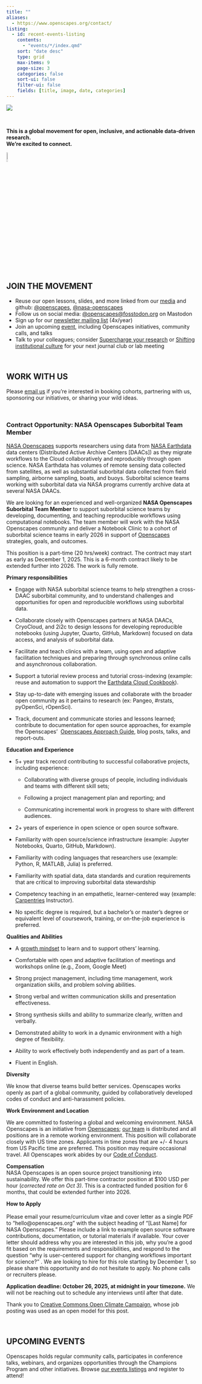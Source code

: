 ```yaml
---
title: ""
aliases: 
  - https://www.openscapes.org/contact/
listing:
  - id: recent-events-listing
    contents:
      - "events/*/index.qmd"
    sort: "date desc"
    type: grid
    max-items: 9
    page-size: 3
    categories: false
    sort-ui: false
    filter-ui: false
    fields: [title, image, date, categories] 
---
```


::::: column-screen

![](images/banner_imgs/text_banners/connect_with_us_banner.png)

:::::

<br>

::::: column-screen
:::: white-div
::: {.medium-body-text .center-text}
**This is a global movement for open, inclusive, and actionable data-driven research.**<br>**We're excited to connect.**

![](images/minis/horst_openscapes_mountains_salmon.png){fig-alt="An orange salmon with dark brown spots speckled down its back." width="8%"}

:::
::::
:::::


:::: column-screen
:::: white-div

## JOIN THE MOVEMENT

-   Reuse our open lessons, slides, and more linked from our [media](media.qmd) and github: [\@openscapes](https://github.com/openscapes), [\@nasa-openscapes](https://github.com/nasa-openscapes)
-   Follow us on social media: [\@openscapes\@fosstodon.org](https://fosstodon.org/@openscapes) on Mastodon
-   Sign up for our [newsletter mailing list](https://docs.google.com/forms/d/e/1FAIpQLSd25jpfiAn1gYNwUPcfMVudsL625_pYbKsqxXpRazHCL6QA7g/viewform?usp=sf_link) (4x/year)
-   Join an upcoming [event](events.qmd), including Openscapes initiatives, community calls, and talks
-   Talk to your colleagues; consider [Supercharge your research](https://openscapes.github.io/supercharge-research/) or [Shifting institutional culture](https://eartharxiv.org/repository/view/5948/) for your next journal club or lab meeting

```{=html}
<!---TODO Move to Approach Guide
We tweet about Openscapes news and events, amplify Openscapes Champions, and sporadically retweet other awesome things going on around environmental open data science. Tag us in your tweets about your open data science wins and challenges and we'll retweet!
--->
```

<br>

## WORK WITH US

Please [email us](mailto:hello@openscapes.org) if you're interested in booking cohorts, partnering with us, sponsoring our initiatives, or sharing your wild ideas.

<br>

### Contract Opportunity: NASA Openscapes Suborbital Team Member

[NASA Openscapes](https://nasa-openscapes.github.io/) supports researchers using data from [NASA Earthdata](https://www.earthdata.nasa.gov/) data centers (Distributed Active Archive Centers \[DAACs\]) as they migrate workflows to the Cloud collaboratively and reproducibly through open science.
NASA Earthdata has volumes of remote sensing data collected from satellites, as well as substantial suborbital data collected from field sampling, airborne sampling, boats, and buoys.
Suborbital science teams working with suborbital data via NASA programs currently archive data at several NASA DAACs. 

We are looking for an experienced and well-organized **NASA Openscapes Suborbital Team Member** to support suborbital science teams by developing, documenting, and teaching reproducible workflows using computational notebooks.
The team member will work with the NASA Openscapes community and deliver a Notebook Clinic to a cohort of suborbital science teams in early 2026 in support of [Openscapes](https://openscapes.org) strategies, goals, and outcomes. 

This position is a part-time (20 hrs/week) contract.
The contract may start as early as December 1, 2025.
This is a 6-month contract likely to be extended further into 2026.
The work is fully remote.

**Primary responsibilities**

-   Engage with NASA suborbital science teams to help strengthen a cross-DAAC suborbital community, and to understand challenges and opportunities for open and reproducible workflows using suborbital data.

-   Collaborate closely with Openscapes partners at NASA DAACs, CryoCloud, and 2i2c to design lessons for developing reproducible notebooks (using Jupyter, Quarto, GitHub, Markdown) focused on data access, and analysis of suborbital data. 

-   Facilitate and teach clinics with a team, using open and adaptive facilitation techniques and preparing through synchronous online calls and asynchronous collaboration. 

-   Support a tutorial review process and tutorial cross-indexing (example: reuse and automation to support the [Earthdata Cloud Cookbook](https://nasa-openscapes.github.io/earthdata-cloud-cookbook/)).

-   Stay up-to-date with emerging issues and collaborate with the broader open community as it pertains to research (ex: Pangeo, #rstats, pyOpenSci, rOpenSci). 

-   Track, document and communicate stories and lessons learned; contribute to documentation for open source approaches, for example the Openscapes’  [Openscapes Approach Guide](https://openscapes.github.io/approach-guide/), blog posts, talks, and report-outs.

**Education and Experience**

-   5+ year track record contributing to successful collaborative projects, including experience:

    -   Collaborating with diverse groups of people, including individuals and teams with different skill sets;

    -   Following a project management plan and reporting; and

    -   Communicating incremental work in progress to share with different audiences.

-   2+ years of experience in open science or open source software. 

-   Familiarity with open source/science infrastructure (example: Jupyter Notebooks, Quarto, GitHub, Markdown). 

-   Familiarity with coding languages that researchers use (example: Python, R, MATLAB, Julia) is preferred.

-   Familiarity with spatial data, data standards and curation requirements that are critical to improving suborbital data stewardship 

-   Competency teaching in an empathetic, learner-centered way (example: [Carpentries](https://carpentries.org/) Instructor).

-   No specific degree is required, but a bachelor’s or master’s degree or equivalent level of coursework, training, or on-the-job experience is preferred.

**Qualities and Abilities**

-   A [growth mindset](https://en.wikipedia.org/wiki/Mindset#Fixed_and_growth_mindset) to learn and to support others’ learning. 

-   Comfortable with open and adaptive facilitation of meetings and workshops online (e.g., Zoom, Google Meet)

-   Strong project management, including time management, work organization skills, and problem solving abilities.

-   Strong verbal and written communication skills and presentation effectiveness.

-   Strong synthesis skills and ability to summarize clearly, written and verbally.

-   Demonstrated ability to work in a dynamic environment with a high degree of flexibility.

-   Ability to work effectively both independently and as part of a team.

-   Fluent in English.

**Diversity**

We know that diverse teams build better services.
Openscapes works openly as part of a global community, guided by collaboratively developed codes of conduct and anti-harassment policies. 

**Work Environment and Location**

We are committed to fostering a global and welcoming environment.
NASA Openscapes is an initiative from [Openscapes](https://openscapes.org); [our team](https://openscapes.org/team) is distributed and all positions are in a remote working environment.
This position will collaborate closely with US time zones.
Applicants in time zones that are +/- 4 hours from US Pacific time are preferred.
This position may require occasional travel.
All Openscapes work abides by our [Code of Conduct](https://openscapes.org/code-of-conduct).

**Compensation\
**NASA Openscapes is an open source project transitioning into sustainability.
We offer this part-time contractor position at \$100 USD per hour (*corrected rate on Oct 3)*.
This is a contracted funded position for 6 months, that could be extended further into 2026. 

**How to Apply\
\
**Please email your resume/curriculum vitae and cover letter as a single PDF to “hello\@openscapes.org” with the subject heading of “\[Last Name\] for NASA Openscapes.” Please include a link to example open source software contributions, documentation, or tutorial materials if available.
Your cover letter should address why you are interested in this job, why you’re a good fit based on the requirements and responsibilities, and respond to the question “why is user-centered support for changing workflows important for science?”
.
We are looking to hire for this role starting by December 1, so please share this opportunity and do not hesitate to apply.
No phone calls or recruiters please.

**Application deadline: October 26, 2025, at midnight in your timezone.** We will not be reaching out to schedule any interviews until after that date.

Thank you to [Creative Commons Open Climate Campaign](https://creativecommons.org/mission/opportunities/contract-opportunity-open-climate-campaign-communications-manager/), whose job posting was used as an open model for this post.
::::
:::::

:::: column-screen
::: white-div
```{=html}
<!---For Approach Guide? 
## Amplify through media and events

In your next presentations and publications, include a slide or sentence about open data science --- what you have done and/or why it's important. You're welcome to use/remix slides from our [presentations](media.qmd).

As you plan department seminar series, conferences, or webinar series, consider inviting Openscapes or others from the open data science community as a speaker!
--->
```

<br>
:::
::::

:::::: column-screen
::::: light-gray-div
::: {.blue-underline .center-text}
## **UPCOMING EVENTS**
:::

Openscapes holds regular community calls, participates in conference talks, webinars, and organizes opportunities through the Champions Program and other initiatives.
Browse [our events listings](events.qmd) and register to attend!

<br>

::: {#recent-events-listing}
:::
:::::
::::::
